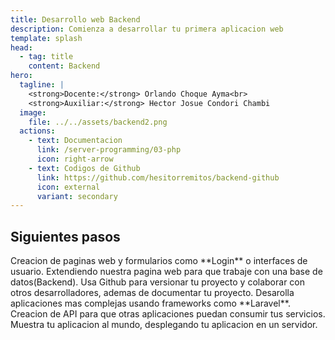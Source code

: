 ```yaml
---
title: Desarrollo web Backend
description: Comienza a desarrollar tu primera aplicacion web
template: splash
head:
  - tag: title
    content: Backend
hero:
  tagline: |
    <strong>Docente:</strong> Orlando Choque Ayma<br>
    <strong>Auxiliar:</strong> Hector Josue Condori Chambi
  image:
    file: ../../assets/backend2.png
  actions:
    - text: Documentacion
      link: /server-programming/03-php
      icon: right-arrow
    - text: Codigos de Github
      link: https://github.com/hesitorremitos/backend-github
      icon: external
      variant: secondary
---
```



## Siguientes pasos

<CardGrid stagger>
	<Card title="Fundamentos del desarollo web" icon="mdi:xml">
		Creacion de paginas web y formularios como **Login** o interfaces de usuario.
	</Card>
	<Card title="Programacion en el servidor" icon="mdi:server">
    Extendiendo nuestra pagina web para que trabaje con una base de datos(Backend).
	</Card>
	<Card title="Versionando y documentacion" icon="mdi:github">
		Usa Github para versionar tu proyecto y colaborar con otros desarrolladores, ademas de documentar tu proyecto.
	</Card>
	<Card title="Creando Aplicaciones web" icon="mdi:laravel" icon_color='red'>
    Desarolla aplicaciones mas complejas usando frameworks como **Laravel**.
	</Card>

  <Card title="Desarrollo de API" icon="mdi:code-json">
    Creacion de API para que otras aplicaciones puedan consumir tus servicios.
  </Card>

  <Card title="Despliega tu aplicacion" icon="mdi:rocket-launch" >
    Muestra tu aplicacion al mundo, desplegando tu aplicacion en un servidor.
  </Card>
</CardGrid>
